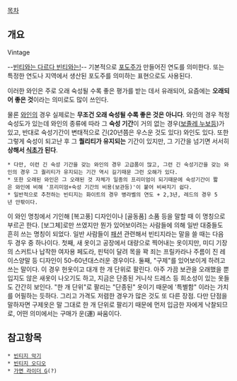 [[목차]]

== 개요 ==
 
Vintage

--[[자쿠와는 다르다 자쿠와는|빈티와는 다르다 빈티와는!]]--
기본적으로 [[포도주]]가 만들어진 연도를 의미한다. 또는 특정한 연도나 지역에서 생산된 포도주를 의미하는 표현으로도 사용된다.

이러한 와인은 주로 오래 숙성될 수록 좋은 평가를 받는 데서 유래되어, 요즘에는 '''오래되어 좋은 것'''이라는 의미로도 많이 쓰인다. 

물론 [[와인]]의 경우 실제로는 '''무조건 오래 숙성될 수록 좋은 것은 아니다'''. 와인의 경우 적정 숙성도가 있는데 와인의 종류에 따라 그 '''숙성 기간'''이 거의 없는 경우([[보졸레 누보]]등)가 있고, 반대로 숙성기간이 변태적으로 긴(20년쯤은 우스운 것도 있다) 와인도 있다. 또한 그렇게 숙성이 되고난 후 그 '''퀄리티가 유지되는''' 기간이 있지만, 그 기간을 넘기면 서서히 '''상해서 [[식초]]가 된다'''. 
 * 다만, 이런 긴 숙성 기간을 갖는 와인의 경우 고급품이 많고, 그런 긴 숙성기간을 갖는 와인의 경우 그 퀄리티가 유지되는 기간 역시 길기때문 그런 오해가 있다.
 * 또한 오래된 와인은 그 오래된 것 자체가 일종의 프리미엄이 되기때문에 숙성기간이 짧은 와인에 비해 '프리미엄+숙성 기간의 비용(보관등)'이 붙어 비싸지기 쉽다.
 * 일반적으로 추천하는 빈티지는 화이트의 경우 병라벨의 연도 + 2,3년, 레드의 경우 5년 안팎이다. 

이 와인 명칭에서 기인해 [복고풍] 디자인이나 [골동품] 소품 등을 말할 때 이 명칭으로 부르곤 한다. [보그체]로만 쓰였지만 뭔가 있어보이려는 사람들에 의해 일반 대중들도 흔히 쓰는 명칭이 되었다. 일반 사람들이 [[패션]] 관련해서 빈티지라는 말을 쓸 때는 다음 두 경우 중 하나이다. 첫째, 새 옷이고 공장에서 대량으로 찍어내는 옷이지만, 미디 기장의 스커트나 납작한 여자용 페도라, 핀턱이 달려 목을 꽉 죄는 프릴카라나 주름이 진 레이스양말 등 디자인이 50-60년대스러운 경우이다. 둘째, "구제"를 있어보이게 하려고 쓰는 말이다. 이 경우 헌옷이고 대개 한 개 단위로 팔린다. 아주 가끔 보관을 오래했을 뿐 입지도 않은 새옷이 나오기도 하고, 지금은 단종된 거니삭 드레스 등 희소성이 있는 옷들도 간간히 보인다. "한 개 단위"로 팔리는 "단종된" 옷이기 때문에 '특별함" 이라는 가치를 어필하는 듯하다. 그리고 가격도 저렴한 경우가 많은 것도 또 다른 장점. 다만 단점을 말하자면 구제옷은 말 그대로 한 개 단위로 팔리기 때문에 먼저 입금한 자에게 낙찰되므로, 어떤 의미에서는 구매가 운(運) 싸움이다.
== 참고항목 ==

 * [[빈티지 악기]]
 * [[빈티지 오디오]]
 * [[가면 라이더 G]](?)

